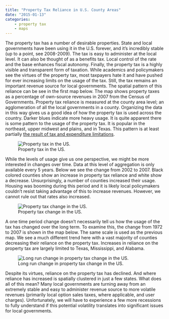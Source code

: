 ```yaml
---
title: "Property Tax Reliance in U.S. County Areas"
date: "2015-01-13"
categories:
    - property tax 
    - maps
---
```


The property tax has a number of desirable properties. State and local governments have been using it in the U.S. forever, and it’s incredibly stable (up to a point, see 2008-2009). The tax is easy to administer at the local level. It can also be thought of as a benefits tax. Local control of the rate and the base enhances fiscal autonomy. Finally, the property tax is a highly visible and transparent form of taxation. While academics and policymakers see the virtues of the property tax, most taxpayers hate it and have pushed for ever increasing limits on the usage of the tax. Still, the tax remains an important revenue source for local governments. The spatial pattern of this reliance can be see in the first map below. The map shows property taxes as a percentage of own-source revenues in 2007 from the Census of Governments. Property tax reliance is measured at the county area level; an agglomeration of all the local governments in a county. Organizing the data in this way gives us a good idea of how the property tax is used across the country. Darker blues indicate more heavy usage. It is quite apparent there is some pattern to the usage of the property tax. It is popular in the northeast, upper midwest and plains, and in Texas. This pattern is at least partially [the result of tax and expenditure limitations](http://ntj.tax.org/wwtax/ntjrec.nsf/175d710dffc186a385256a31007cb40f/f61365882ae3db8f85256afc007f166d?OpenDocument).

::: {.column-body-outset}
![Property tax in the US.](../../files/img/pt2007.png){fig-align="center"}
:::

While the levels of usage give us one perspective, we might be more interested in changes over time. Data at this level of aggregation is only available every 5 years. Below we see the change from 2002 to 2007. Black colored counties show an increase in property tax reliance and white show a decrease. Unsurprisingly, a number of counties increased their usage. Housing was booming during this period and it is likely local policymakers couldn't resist taking advantage of this to increase revenues. However, we cannot rule out that rates also increased.

::: {.column-body-outset}
![Property tax change in the US.](../../files/img/ptchg20022007.png){fig-align="center"}
:::

A one time period change doesn't necessarily tell us how the usage of the tax has changed over the long term. To examine this, the change from 1972 to 2007 is shown in the map below. The same scale is used as the previous map. We see a much different trend here with a vast majority of counties decreasing their reliance on the property tax. Increases in reliance on the property tax are largely limited to Texas, Mississippi, and Alabama.

::: {.column-body-outset}
![Long run change in property tax change in the US.](../../files/img/ptchg19722007.png){fig-align="center"}
:::

Despite its virtues, reliance on the property tax has declined. And where reliance has increased is spatially clustered in just a few states. What does all of this mean? Many local governments are turning away from an extremely stable and easy to administer revenue source to more volatile revenues (primarily local option sales taxes, where applicable, and user charges). Unfortunately, we will have to experience a few more recessions to fully understand if this potential volatility translates into significant issues for local governments.
